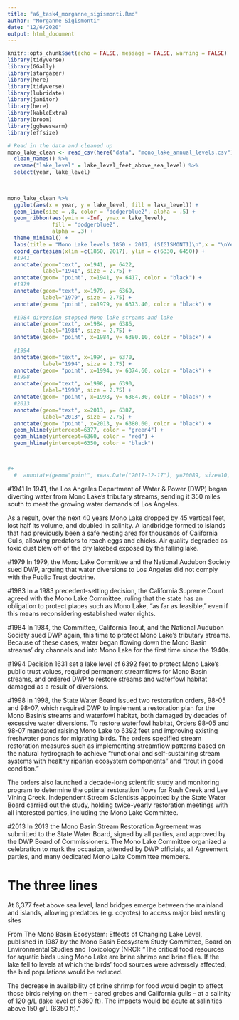 ```yaml
---
title: "a6_task4_morganne_sigismonti.Rmd"
author: "Morganne Sigismonti"
date: "12/6/2020"
output: html_document
---
```


```r
knitr::opts_chunk$set(echo = FALSE, message = FALSE, warning = FALSE)
library(tidyverse)
library(GGally)
library(stargazer)
library(here)
library(tidyverse)
library(lubridate)
library(janitor)
library(here)
library(kableExtra)
library(broom)
library(ggbeeswarm)
library(effsize)

```

```r
# Read in the data and cleaned up
mono_lake_clean <- read_csv(here("data", "mono_lake_annual_levels.csv"), skip = 5) %>%
  clean_names() %>% 
  rename("lake_level" = lake_level_feet_above_sea_level) %>%
  select(year, lake_level)
  
 
```

```r
mono_lake_clean %>%
  ggplot(aes(x = year, y = lake_level, fill = lake_level)) +
  geom_line(size = .8, color = "dodgerblue2", alpha = .5) +
  geom_ribbon(aes(ymin = -Inf, ymax = lake_level),
              fill = "dodgerblue2",
              alpha = .3) +
  theme_minimal() +
  labs(title = "Mono Lake levels 1850 - 2017, (SIGISMONTI)\n",x = "\nYear", y = "Lake Level (ft above sea level)\n") +
  coord_cartesian(xlim =c(1850, 2017), ylim = c(6330, 6450)) +
  #1941
  annotate(geom="text", x=1941, y= 6422,
           label="1941", size = 2.75) +
  annotate(geom= "point", x=1941, y= 6417, color = "black") +
  #1979
  annotate(geom="text", x=1979, y= 6369,
           label="1979", size = 2.75) +
  annotate(geom= "point", x=1979, y= 6373.40, color = "black") +
  
  #1984 diversion stopped Mono lake streams and lake 
  annotate(geom="text", x=1984, y= 6386,
           label="1984", size = 2.75) +
  annotate(geom= "point", x=1984, y= 6380.10, color = "black") +
  
  #1994
  annotate(geom="text", x=1994, y= 6370,
           label="1994", size = 2.75) +
  annotate(geom= "point", x=1994, y= 6374.60, color = "black") +
  #1998
  annotate(geom="text", x=1998, y= 6390,
           label="1998", size = 2.75) +
  annotate(geom= "point", x=1998, y= 6384.30, color = "black") +
  #2013
  annotate(geom="text", x=2013, y= 6387,
           label="2013", size = 2.75) +
  annotate(geom= "point", x=2013, y= 6380.60, color = "black") +
  geom_hline(yintercept=6377, color = "green4") +
  geom_hline(yintercept=6360, color = "red") +
  geom_hline(yintercept=6350, color = "black")



#+
  #  annotate(geom="point", x=as.Date("2017-12-17"), y=20089, size=10, shape=21, fill="transparent")


```





#1941 
In 1941, the Los Angeles Department of Water & Power (DWP) began diverting water from Mono Lake’s tributary streams, sending it 350 miles south to meet the growing water demands of Los Angeles.

As a result, over the next 40 years Mono Lake dropped by 45 vertical feet, lost half its volume, and doubled in salinity. A landbridge formed to islands that had previously been a safe nesting area for thousands of California Gulls, allowing predators to reach eggs and chicks. Air quality degraded as toxic dust blew off of the dry lakebed exposed by the falling lake.


#1979 
In 1979, the Mono Lake Committee and the National Audubon Society sued DWP, arguing that water diversions to Los Angeles did not comply with the Public Trust doctrine.

#1983 
In a 1983 precedent-setting decision, the California Supreme Court agreed with the Mono Lake Committee, ruling that the state has an obligation to protect places such as Mono Lake, “as far as feasible,” even if this means reconsidering established water rights.

#1984
In 1984, the Committee, California Trout, and the National Audubon Society sued DWP again, this time to protect Mono Lake’s tributary streams. Because of these cases, water began flowing down the Mono Basin streams’ dry channels and into Mono Lake for the first time since the 1940s.

#1994 
Decision 1631 set a lake level of 6392 feet to protect Mono Lake’s public trust values, required permanent streamflows for Mono Basin streams, and ordered DWP to restore streams and waterfowl habitat damaged as a result of diversions. 

#1998
In 1998, the State Water Board issued two restoration orders, 98-05 and 98-07, which required DWP to implement a restoration plan for the Mono Basin’s streams and waterfowl habitat, both damaged by decades of excessive water diversions.
To restore waterfowl habitat, Orders 98-05 and 98-07 mandated raising Mono Lake to 6392 feet and improving existing freshwater ponds for migrating birds. The orders specified stream restoration measures such as implementing streamflow patterns based on the natural hydrograph to achieve “functional and self-sustaining stream systems with healthy riparian ecosystem components” and “trout in good condition.”

The orders also launched a decade-long scientific study and monitoring program to determine the optimal restoration flows for Rush Creek and Lee Vining Creek. Independent Stream Scientists appointed by the State Water Board carried out the study, holding twice-yearly restoration meetings with all interested parties, including the Mono Lake Committee.

#2013
In 2013 the Mono Basin Stream Restoration Agreement was submitted to the State Water Board, signed by all parties, and approved by the DWP Board of Commissioners. The Mono Lake Committee organized a celebration to mark the occasion, attended by DWP officials, all Agreement parties, and many dedicated Mono Lake Committee members.

# The three lines
At 6,377 feet above sea level, land bridges emerge between the mainland and islands, allowing predators (e.g. coyotes) to access major bird nesting sites

From The Mono Basin Ecosystem: Effects of Changing Lake Level, published in 1987 by the Mono Basin Ecosystem Study Committee, Board on Environmental Studies and Toxicology (NRC): “The critical food resources for aquatic birds using Mono Lake are brine shrimp and brine flies. If the lake fell to levels at which the birds’ food sources were adversely affected, the bird populations would be reduced. 

The decrease in availability of brine shrimp for food would begin to affect those birds relying on them – eared grebes and California gulls – at a salinity of 120 g/L (lake level of 6360 ft). The impacts would be acute at salinities above 150 g/L (6350 ft).”



